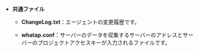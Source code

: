 -   **共通ファイル**

    -   **ChangeLog.txt**：エージェントの変更履歴です。

    -   **whatap.conf**：サーバーのデータを収集するサーバーのアドレスとサーバーのプロジェクトアクセスキーが入力されるファイルです。  
